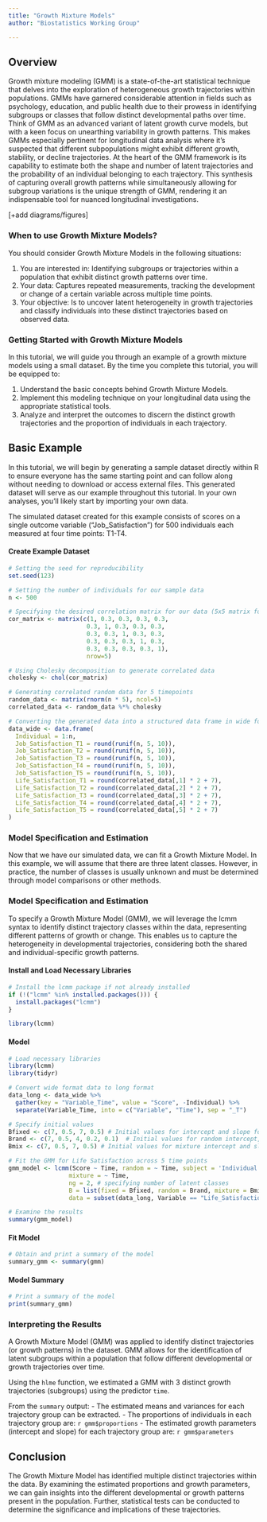```yaml
---
title: "Growth Mixture Models"
author: "Biostatistics Working Group"

---
```


## Overview
Growth mixture modeling (GMM) is a state-of-the-art statistical technique that delves into the exploration of heterogeneous growth trajectories within populations. GMMs have garnered considerable attention in fields such as psychology, education, and public health due to their prowess in identifying subgroups or classes that follow distinct developmental paths over time. Think of GMM as an advanced variant of latent growth curve models, but with a keen focus on unearthing variability in growth patterns. This makes GMMs especially pertinent for longitudinal data analysis where it's suspected that different subpopulations might exhibit different growth, stability, or decline trajectories. At the heart of the GMM framework is its capability to estimate both the shape and number of latent trajectories and the probability of an individual belonging to each trajectory. This synthesis of capturing overall growth patterns while simultaneously allowing for subgroup variations is the unique strength of GMM, rendering it an indispensable tool for nuanced longitudinal investigations.

[+add diagrams/figures]

### When to use Growth Mixture Models?
You should consider Growth Mixture Models in the following situations:

1. You are interested in: Identifying subgroups or trajectories within a population that exhibit distinct growth patterns over time.
2. Your data: Captures repeated measurements, tracking the development or change of a certain variable across multiple time points.
3. Your objective: Is to uncover latent heterogeneity in growth trajectories and classify individuals into these distinct trajectories based on observed data.

### Getting Started with Growth Mixture Models
In this tutorial, we will guide you through an example of a growth mixture models using a small dataset. By the time you complete this tutorial, you will be equipped to:

1. Understand the basic concepts behind Growth Mixture Models.
2. Implement this modeling technique on your longitudinal data using the appropriate statistical tools.
3. Analyze and interpret the outcomes to discern the distinct growth trajectories and the proportion of individuals in each trajectory.

## Basic Example
In this tutorial, we will begin by generating a sample dataset directly within R to ensure everyone has the same starting point and can follow along without needing to download or access external files. This generated dataset will serve as our example throughout this tutorial. In your own analyses, you'll likely start by importing your own data.

The simulated dataset created for this example consists of scores on a single outcome variable ("Job_Satisfaction") for 500 individuals each measured at four time points: T1-T4.  

#### Create Example Dataset
```r

# Setting the seed for reproducibility
set.seed(123)

# Setting the number of individuals for our sample data
n <- 500

# Specifying the desired correlation matrix for our data (5x5 matrix for 5 timepoints)
cor_matrix <- matrix(c(1, 0.3, 0.3, 0.3, 0.3,
                      0.3, 1, 0.3, 0.3, 0.3,
                      0.3, 0.3, 1, 0.3, 0.3,
                      0.3, 0.3, 0.3, 1, 0.3,
                      0.3, 0.3, 0.3, 0.3, 1), 
                      nrow=5)

# Using Cholesky decomposition to generate correlated data
cholesky <- chol(cor_matrix)

# Generating correlated random data for 5 timepoints
random_data <- matrix(rnorm(n * 5), ncol=5)
correlated_data <- random_data %*% cholesky

# Converting the generated data into a structured data frame in wide format
data_wide <- data.frame(
  Individual = 1:n,
  Job_Satisfaction_T1 = round(runif(n, 5, 10)),
  Job_Satisfaction_T2 = round(runif(n, 5, 10)),
  Job_Satisfaction_T3 = round(runif(n, 5, 10)),
  Job_Satisfaction_T4 = round(runif(n, 5, 10)),
  Job_Satisfaction_T5 = round(runif(n, 5, 10)),
  Life_Satisfaction_T1 = round(correlated_data[,1] * 2 + 7),
  Life_Satisfaction_T2 = round(correlated_data[,2] * 2 + 7),
  Life_Satisfaction_T3 = round(correlated_data[,3] * 2 + 7),
  Life_Satisfaction_T4 = round(correlated_data[,4] * 2 + 7),
  Life_Satisfaction_T5 = round(correlated_data[,5] * 2 + 7)
)

```

### Model Specification and Estimation
Now that we have our simulated data, we can fit a Growth Mixture Model. In this example, we will assume that there are three latent classes. However, in practice, the number of classes is usually unknown and must be determined through model comparisons or other methods.

### Model Specification and Estimation
To specify a Growth Mixture Model (GMM), we will leverage the lcmm syntax to identify distinct trajectory classes within the data, representing different patterns of growth or change. This enables us to capture the heterogeneity in developmental trajectories, considering both the shared and individual-specific growth patterns.

#### Install and Load Necessary Libraries
```r
# Install the lcmm package if not already installed
if (!("lcmm" %in% installed.packages())) {
  install.packages("lcmm")
}

library(lcmm)

```

#### Model
```r

# Load necessary libraries
library(lcmm)
library(tidyr)

# Convert wide format data to long format
data_long <- data_wide %>% 
  gather(key = "Variable_Time", value = "Score", -Individual) %>%
  separate(Variable_Time, into = c("Variable", "Time"), sep = "_T")

# Specify initial values
Bfixed <- c(7, 0.5, 7, 0.5) # Initial values for intercept and slope for each class
Brand <- c(7, 0.5, 4, 0.2, 0.1)  # Initial values for random intercept, slope, their variances, and covariance
Bmix <- c(7, 0.5, 7, 0.5) # Initial values for mixture intercept and slope for each class

# Fit the GMM for Life Satisfaction across 5 time points
gmm_model <- lcmm(Score ~ Time, random = ~ Time, subject = 'Individual', 
                 mixture = ~ Time, 
                 ng = 2, # specifying number of latent classes 
                 B = list(fixed = Bfixed, random = Brand, mixture = Bmix),
                 data = subset(data_long, Variable == "Life_Satisfaction"))

# Examine the results
summary(gmm_model)

```

#### Fit Model
```r
# Obtain and print a summary of the model
summary_gmm <- summary(gmm)
```

#### Model Summary
```r
# Print a summary of the model
print(summary_gmm)
```

### Interpreting the Results
A Growth Mixture Model (GMM) was applied to identify distinct trajectories (or growth patterns) in the dataset. GMM allows for the identification of latent subgroups within a population that follow different developmental or growth trajectories over time.

Using the `hlme` function, we estimated a GMM with 3 distinct growth trajectories (subgroups) using the predictor `time`. 

From the `summary` output:
- The estimated means and variances for each trajectory group can be extracted. 
- The proportions of individuals in each trajectory group are: `r gmm$proportions`
- The estimated growth parameters (intercept and slope) for each trajectory group are: `r gmm$parameters`

## Conclusion
The Growth Mixture Model has identified multiple distinct trajectories within the data. By examining the estimated proportions and growth parameters, we can gain insights into the different developmental or growth patterns present in the population. Further, statistical tests can be conducted to determine the significance and implications of these trajectories.






